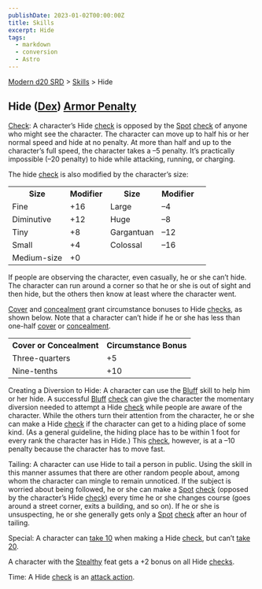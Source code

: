 ```yaml
---
publishDate: 2023-01-02T00:00:00Z
title: Skills
excerpt: Hide
tags:
  - markdown
  - conversion
  - Astro
---
```


[Modern d20 SRD](/#modernD20) > [Skills](modern-d20-srd-skills-index) > Hide

## Hide ([Dex](modern-d20-srd-basics-ability-scores)) [Armor Penalty](modern-d20-srd-equipment-armor-general)

[Check](modern-d20-srd-skills-skill-basics-php#skill-check-index): A
character’s Hide [check](modern-d20-srd-skills-skill-basics-php#skill-check-index) is opposed by the [Spot](modern-d20-srd-skills-spot)
[check](modern-d20-srd-skills-skill-basics-php#skill-check-index) of anyone
who might see the character. The character can move up to half his or her
normal speed and hide at no penalty. At more than half and up to the
character’s full speed, the character takes a –5 penalty. It’s practically
impossible (–20 penalty) to hide while attacking, running, or charging.

The hide [check](modern-d20-srd-skills-skill-basics-php#skill-check-index) is
also modified by the character’s size:


<table> <tr><th>Size</th> <th>Modifier</th> <th>Size</th> <th>Modifier</th></tr> <tr><td> Fine</td><td> +16</td><td> Large</td><td> –4 </td></tr> <tr class="shaded"><td> Diminutive</td><td> +12</td><td> Huge</td><td> –8 </td></tr> <tr><td> Tiny</td><td> +8</td><td> Gargantuan</td><td> –12 </td></tr> <tr class="shaded"><td> Small</td><td> +4</td><td> Colossal</td><td> –16 </td></tr> <tr><td> Medium-size</td><td> +0</td><td> </td><td> </td><td> </td></tr></table>



If people are observing the character, even casually, he or she can’t hide.
The character can run around a corner so that he or she is out of sight and
then hide, but the others then know at least where the character went.

[Cover](modern-d20-srd-combat-cover) and [concealment](modern-d20-srd-combat-concealment) grant circumstance bonuses to Hide [checks](modern-d20-srd-skills-skill-basics-php#skill-check-index), as shown below. Note that a
character can’t hide if he or she has less than one-half
[cover](modern-d20-srd-combat-cover) or [concealment](modern-d20-srd-combat-concealment).


<table> <tr><th> Cover or Concealment</th> <th>Circumstance Bonus</th> </tr> <tr><td> Three-quarters</td><td> +5 </td></tr> <tr class="shaded"><td> Nine-tenths</td><td> +10 </td></tr> </table>



Creating a Diversion to Hide: A character can use the [Bluff](modern-d20-srd-skills-bluff) skill to help him or her hide. A successful
[Bluff](modern-d20-srd-skills-bluff) [check](modern-d20-srd-skills-skill-basics-php#skill-check-index) can give the character the momentary diversion
needed to attempt a Hide [check](modern-d20-srd-skills-skill-basics-php#skill-check-index) while people are aware of the character. While the others turn
their attention from the character, he or she can make a Hide
[check](modern-d20-srd-skills-skill-basics-php#skill-check-index) if the
character can get to a hiding place of some kind. (As a general guideline, the
hiding place has to be within 1 foot for every rank the character has in
Hide.) This [check](modern-d20-srd-skills-skill-basics-php#skill-check-index),
however, is at a –10 penalty because the character has to move fast.

Tailing: A character can use Hide to tail a person in public. Using the skill
in this manner assumes that there are other random people about, among whom
the character can mingle to remain unnoticed. If the subject is worried about
being followed, he or she can make a [Spot](modern-d20-srd-skills-spot)
[check](modern-d20-srd-skills-skill-basics-php#skill-check-index) (opposed by
the character’s Hide [check](modern-d20-srd-skills-skill-basics-php#skill-check-index)) every time he or she changes course (goes around a street
corner, exits a building, and so on). If he or she is unsuspecting, he or she
generally gets only a [Spot](modern-d20-srd-skills-spot)
[check](modern-d20-srd-skills-skill-basics-php#skill-check-index) after an
hour of tailing.

Special: A character can [take 10](modern-d20-srd-skills-skill-basics-php#take10-index) when making a Hide [check](modern-d20-srd-skills-skill-basics-php#skill-check-index), but can’t [take 20](modern-d20-srd-skills-skill-basics-php#take20-index).

A character with the [Stealthy](modern-d20-srd-feats-stealthy) feat gets a +2
bonus on all Hide [checks](modern-d20-srd-skills-skill-basics-php#skill-check-index).

Time: A Hide [check](modern-d20-srd-skills-skill-basics-php#skill-check-index)
is an [attack action](modern-d20-srd-combat-attack-actions).

